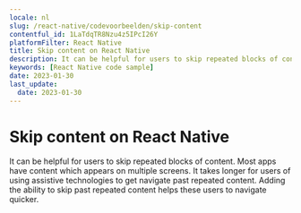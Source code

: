 ```yaml
---
locale: nl
slug: /react-native/codevoorbeelden/skip-content
contentful_id: 1LaTdqTR8Nzu4z5IPcI26Y
platformFilter: React Native
title: Skip content on React Native
description: It can be helpful for users to skip repeated blocks of content.
keywords: [React Native code sample]
date: 2023-01-30
last_update:
  date: 2023-01-30
---
```


# Skip content on React Native

It can be helpful for users to skip repeated blocks of content. Most apps have content which appears on multiple screens. It takes longer for users of using assistive technologies to get navigate past repeated content. Adding the ability to skip past repeated content helps these users to navigate quicker.

<CodeSample id="screen-skip" locale="nl" platform="react native"/>

